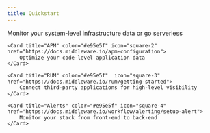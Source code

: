 ```yaml
---
title: Quickstart
---
```


<CardGroup cols={2}>
    <Card title="Middleware Agent" color="#e95e5f" icon="square-1" href="https://docs.middleware.io/agent-installation/overview#installing-the-middleware-agent">
        Monitor your system-level infrastructure data or go serverless
    </Card>

    <Card title="APM" color="#e95e5f" icon="square-2" href="https://docs.middleware.io/apm-configuration">
        Optimize your code-level application data
    </Card>

    <Card title="RUM" color="#e95e5f"  icon="square-3" href="https://docs.middleware.io/rum/getting-started">
        Connect third-party applications for high-level visibility 
    </Card>

    <Card title="Alerts" color="#e95e5f" icon="square-4" href="https://docs.middleware.io/workflow/alerting/setup-alert">
        Monitor your stack from front-end to back-end
    </Card>
</CardGroup>



